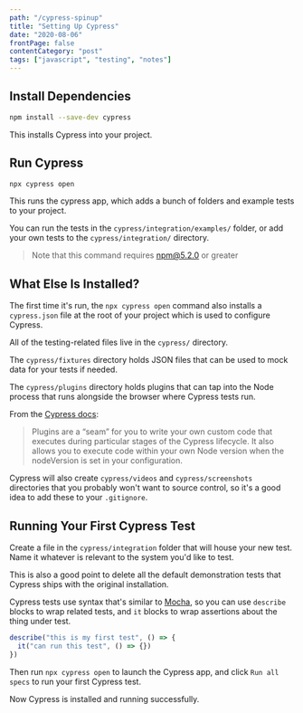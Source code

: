 ```yaml
---
path: "/cypress-spinup"
title: "Setting Up Cypress"
date: "2020-08-06"
frontPage: false
contentCategory: "post"
tags: ["javascript", "testing", "notes"]
---
```


## Install Dependencies

```bash
npm install --save-dev cypress
```

This installs Cypress into your project.

## Run Cypress

```bash
npx cypress open
```

This runs the cypress app, which adds a bunch of folders and example tests to your project.

You can run the tests in the `cypress/integration/examples/` folder, or add your own tests to the `cypress/integration/` directory.

> Note that this command requires npm@5.2.0 or greater

## What Else Is Installed?

The first time it's run, the `npx cypress open` command also installs a `cypress.json` file at the root of your project which is used to configure Cypress.

All of the testing-related files live in the `cypress/` directory.

The `cypress/fixtures` directory holds JSON files that can be used to mock data for your tests if needed.

The `cypress/plugins` directory holds plugins that can tap into the Node process that runs alongside the browser where Cypress tests run.

From the [Cypress docs](https://docs.cypress.io/guides/tooling/plugins-guide.html#Use-Cases):

> Plugins are a “seam” for you to write your own custom code that executes during particular stages of the Cypress lifecycle. It also allows you to execute code within your own Node version when the nodeVersion is set in your configuration.

Cypress will also create `cypress/videos` and `cypress/screenshots` directories that you probably won't want to source control, so it's a good idea to add these to your `.gitignore`.

## Running Your First Cypress Test

Create a file in the `cypress/integration` folder that will house your new test. Name it whatever is relevant to the system you'd like to test.

This is also a good point to delete all the default demonstration tests that Cypress ships with the original installation.

Cypress tests use syntax that's similar to [Mocha](https://mochajs.org/), so you can use `describe` blocks to wrap related tests, and `it` blocks to wrap assertions about the thing under test.

```js
describe("this is my first test", () => {
  it("can run this test", () => {})
})
```

Then run `npx cypress open` to launch the Cypress app, and click `Run all specs` to run your first Cypress test.

Now Cypress is installed and running successfully.
